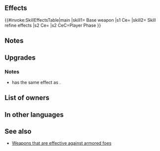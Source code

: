 {{Weapon Infobox
|tagid=SID_フレデリクの堅斧
|weaponType=Axe
|might=16
|range=1
|effectiveness=armored
|effect=Effective against armored foes.
|cost=400
|exclusive=1
|userVersion1=Weapon
|userVersion2=Upgrade Gleam
|statModifiers=0,16,0,0,0
|required=-
|refinePaths=default
|refineSP=400
|refineMedals=500
|refineDews=200
|effectSkill1=If unit initiates combat, grants Atk+6 during combat.
|iconSkill1=Death Blow W.png
|tagidExtraSkill1=一
|properties=
}}
==Effects==
{{#invoke:SkillEffectsTable|main
|skill1={{SCi|weapon}} Base weapon
|s1 Ce={{Eft|Effectiveness|{{Mt|Armored}}}}
|skill2={{Si|Frederick's Axe|refine=Skill1}} Skill refine effects
|s2 Ce={{Eft|Temporary buffs|Atk|6}}
|s2 CeC=Player Phase
}}
==Notes==
{{Effective damage bonus|armored}}
==Upgrades==
{{Weapon Upgrade List}}
===Notes===
* {{St|Frederick's Axe|refine=Skill1}} has the same effect as {{St|Death Blow 3}}.
{{IfUnitInitiates}}
{{Temporary buffs|name={{St|Frederick's Axe|refine=Skill1}}}}
==List of owners==
{{Skill Hero List}}
==In other languages==
{{OtherLanguages
|japanese=フレデリクの堅斧
|german=Fredericks Axt
|spanishEU=Hacha Frederick
|spanishLA=Hacha Frederick
|french=Hache (Frederick)
|italian=Ascia di Frederick
|chineseTW=弗雷德里克的堅斧
|portuguese=Machado cortês
}}
==See also==
* [[Weapons that are effective against armored foes]]
{{Weapons Navbox}}